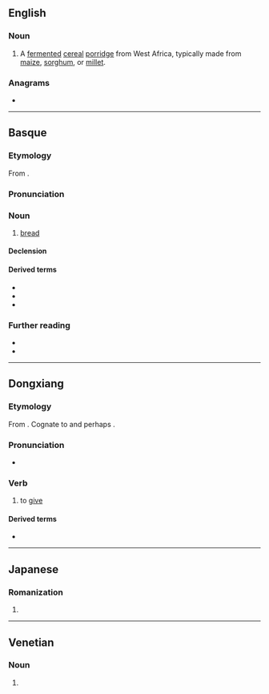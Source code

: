 {{also|ōgi}}
==English==
{{wikipedia|Ogi (food)}}

===Noun===
{{en-noun|-}}

# A [[ferment]]ed [[cereal]] [[porridge]] from West Africa, typically made from [[maize]], [[sorghum]], or [[millet]].

===Anagrams===
* {{anagrams|en|a=gio|Gio|Goi|IGO|goi}}

----

==Basque==

===Etymology===
From {{inh|eu|euq-pro|*ogi}}.

===Pronunciation===
{{eu-IPA}}

===Noun===
{{eu-noun|in}}

# [[bread]]

====Declension====
{{eu-decl-noun|ending=V|form=inanim}}

====Derived terms====
* {{l|eu|okin}}
* {{l|eu|otarteko}}
* {{l|eu|otordu}}

===Further reading===
* {{R:EH}}
* {{R:OEH}}

{{C|eu|Foods}}
----

==Dongxiang==

===Etymology===
From {{inh|sce|xgn-pro|*ög-}}. Cognate to {{cog|mn|өгөх}} and perhaps {{cog|zkt|𘲆|tr=û}}.

===Pronunciation===
* {{IPA|sce|/oˈki/|[ʷoˈki]}}

===Verb===
{{sce-verb}}

# to [[give]]
#: {{ux|sce|Chi matei [[ana#Dongxiang|anane]] bayasigvasenu, [[ana#Dongxiang|anachi]] tade baer lie '''ogine'''.|No matter how much you make your mother happy, she will not '''give''' you money.}}

====Derived terms====
* {{l|sce|ogidan|t=[[manner]] of [[giving]]}}

----

==Japanese==

===Romanization===
{{ja-romaji}}

# {{ja-romanization of|おぎ}}

----

==Venetian==

===Noun===
{{head|vec|noun form}}

# {{plural of|vec|ogio}}
